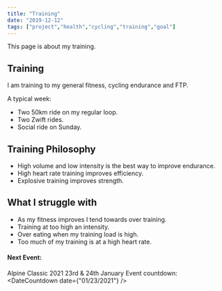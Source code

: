 ```yaml
---
title: "Training"
date: "2019-12-12"
tags: ["project","health","cycling","training","goal"]
---
```


This page is about my training.

## Training
I am training to my general fitness, cycling endurance and FTP.

A typical week:
- Two 50km ride on my regular loop.
- Two Zwift rides.
- Social ride on Sunday.

## Training Philosophy
- High volume and low intensity is the best way to improve endurance.
- High heart rate training improves efficiency.
- Explosive training improves strength.

## What I struggle with
- As my fitness improves I tend towards over training.
- Training at too high an intensity.
- Over eating when my training load is high.
- Too much of my training is at a high heart rate.


#### Next Event:
Alpine Classic 2021 23rd & 24th January
Event countdown: <DateCountdown date={"01/23/2021"} />
